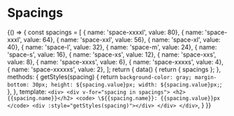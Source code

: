
<Meta title='foundations/Spacings' />

# Spacings

<Story name="Spacings">{() => {
    const spacings = [
        { name: 'space-xxxxl', value: 80},
        { name: 'space-xxxl', value: 64},
        { name: 'space-xxl', value: 56},
        { name: 'space-xl', value: 40},
        { name: 'space-l', value: 32},
        { name: 'space-m', value: 24},
        { name: 'space-s', value: 16},
        { name: 'space-xs', value: 12},
        { name: 'space-xxs', value: 8},
        { name: 'space-xxxs', value: 6},
        { name: 'space-xxxxs', value: 4},
        { name: 'space-xxxxxs', value: 2},
    ];
    return {
        data() {
            return { spacings };
        },
        methods: {
            getStyles(spacing) {
                return `
                    background-color: gray;
                    margin-bottom: 30px;
                    height: ${spacing.value}px;
                    width: ${spacing.value}px;
                `;
            },
        },
        template: `
            <div>
                <div v-for="spacing in spacings">
                    <h2>{{spacing.name}}</h2>
                    <code>
                        \${{spacing.name}}: {{spacing.value}}px
                    </code>
                    <div :style="getStyles(spacing)"></div>
                </div>
            </div>
        `,
    }
}}</Story>
